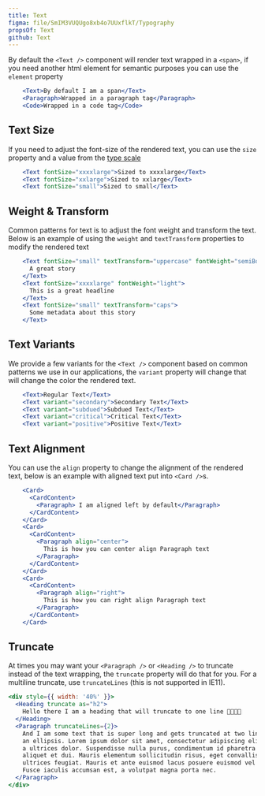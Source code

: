 ```yaml
---
title: Text
figma: file/SmIM3VUQUgo8xb4o7UUxflkT/Typography
propsOf: Text
github: Text
---
```


By default the `<Text />` component will render text wrapped in a `<span>`, if you need another html element for semantic purposes you can use the `element` property

```jsx
    <Text>By default I am a span</Text>
    <Paragraph>Wrapped in a paragraph tag</Paragraph>
    <Code>Wrapped in a code tag</Code>
```

## Text Size

If you need to adjust the font-size of the rendered text, you can use the `size` property and a value from the [type scale](/#!/Typography)

```jsx
    <Text fontSize="xxxxlarge">Sized to xxxxlarge</Text>
    <Text fontSize="xxlarge">Sized to xxlarge</Text>
    <Text fontSize="small">Sized to small</Text>
```

## Weight & Transform

Common patterns for text is to adjust the font weight and transform the text. Below is an example of using the `weight` and `textTransform` properties to modify the rendered text

```jsx
    <Text fontSize="small" textTransform="uppercase" fontWeight="semiBold">
      A great story
    </Text>
    <Text fontSize="xxxxlarge" fontWeight="light">
      This is a great headline
    </Text>
    <Text fontSize="small" textTransform="caps">
      Some metadata about this story
    </Text>
```

## Text Variants

We provide a few variants for the `<Text />` component based on common patterns we use in our applications, the `variant` property will change that will change the color the rendered text.

```jsx
    <Text>Regular Text</Text>
    <Text variant="secondary">Secondary Text</Text>
    <Text variant="subdued">Subdued Text</Text>
    <Text variant="critical">Critical Text</Text>
    <Text variant="positive">Positive Text</Text>
```

## Text Alignment

You can use the `align` property to change the alignment of the rendered text, below is an example with aligned text put into `<Card />`s.

```jsx
    <Card>
      <CardContent>
        <Paragraph> I am aligned left by default</Paragraph>
      </CardContent>
    </Card>
    <Card>
      <CardContent>
        <Paragraph align="center">
          This is how you can center align Paragraph text
        </Paragraph>
      </CardContent>
    </Card>
    <Card>
      <CardContent>
        <Paragraph align="right">
          This is how you can right align Paragraph text
        </Paragraph>
      </CardContent>
    </Card>
```

## Truncate

At times you may want your `<Paragraph />` or `<Heading />` to truncate instead of the text wrapping, the `truncate` property will do that for you. For a multiline truncate, use `truncateLines` (this is not supported in IE11).

```jsx
<div style={{ width: '40%' }}>
  <Heading truncate as="h2">
    Hello there I am a heading that will truncate to one line 🍕🥑🍪🥓
  </Heading>
  <Paragraph truncateLines={2}>
    And I am some text that is super long and gets truncated at two lines with
    an ellipsis. Lorem ipsum dolor sit amet, consectetur adipiscing elit. Fusce
    a ultrices dolor. Suspendisse nulla purus, condimentum id pharetra vel,
    aliquet et dui. Mauris elementum sollicitudin risus, eget convallis felis
    ultrices feugiat. Mauris et ante euismod lacus posuere euismod vel eu ipsum.
    Fusce iaculis accumsan est, a volutpat magna porta nec.
  </Paragraph>
</div>
```
